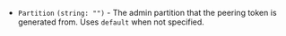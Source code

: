 
- `Partition` `(string: "")` - <EnterpriseAlert inline /> The admin partition that the
  peering token is generated from. Uses `default` when not specified.